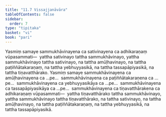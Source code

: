```yaml
---
title: "11.7 Vissajjanāvāra"
tableOfContents: false
sidebar:
  order: 7
type: "tipitaka"
basket: "vi"
book: "pari"
---
```



<DynamicBreadcrumb />

<Division number="350" book="pari" e="ch" v="5" p="272">

<Paragraph number="1735" book="pari">
Yasmiṃ samaye sammukhāvinayena ca sativinayena ca adhikaraṇaṃ vūpasammati—  yattha sativinayo tattha sammukhāvinayo, yattha sammukhāvinayo tattha sativinayo, na tattha amūḷhavinayo, na tattha paṭiññātakaraṇaṃ, na tattha yebhuyyasikā, na tattha tassapāpiyasikā, na tattha tiṇavatthārako. Yasmiṃ samaye sammukhāvinayena ca amūḷhavinayena ca …pe…  sammukhāvinayena ca paṭiññātakaraṇena ca …pe…  sammukhāvinayena ca yebhuyyasikāya ca …pe…  sammukhāvinayena ca tassapāpiyasikāya ca …pe…  sammukhāvinayena ca tiṇavatthārakena ca adhikaraṇaṃ vūpasammati—  yattha tiṇavatthārako tattha sammukhāvinayo, yattha sammukhāvinayo tattha tiṇavatthārako, na tattha sativinayo, na tattha amūḷhavinayo, na tattha paṭiññātakaraṇaṃ, na tattha yebhuyyasikā, na tattha tassapāpiyasikā.
</Paragraph>
</Division>